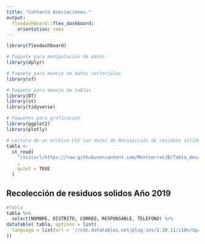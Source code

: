 ```yaml
---
title: "Contacto Asociaciones."
output: 
  flexdashboard::flex_dashboard:
    orientation: rows
---
```


```r
library(flexdashboard)
```


```r
# Paquete para manipulación de datos
library(dplyr)

# Paquete para manejo de datos vectoriales
library(sf)

# Paquete para manejo de tablas
library(DT)
library(st)
library(tidyverse)

# Paquetes para graficación
library(ggplot2)
library(plotly)
```


```r

# Lectura de un archivo CSV con datos de Recolección de residuos solidos 2019
tabla <-
  st_read(
    "/vsicurl/https://raw.githubusercontent.com/MontserratJB/Tabla_desarrollo_social/master/Lista%20de%20Asociaciones%20y%20Comites%20de%20Vecinos.csv"
    ,
    quiet = TRUE
  )
```


## Recolección de residuos solidos Año 2019 {data-width=4}

```r
#Tabla
tabla %>%
  select(NOMBRE, DISTRITO, CORREO, RESPONSABLE, TELEFONO) %>%
datatable( tabla, options = list(
  language = list(url = '//cdn.datatables.net/plug-ins/1.10.11/i18n/Spanish.json')
))

```
